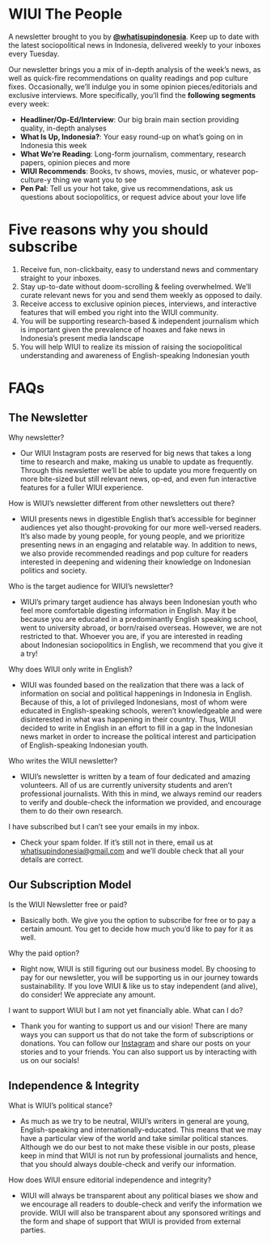 
<Head>
  <title>Newsletter - WIUI The People</title>
  <meta name="description" content="Newsletter - WIUI The People" />
  <link rel="icon" href="/favicon.ico" />
</Head>

# WIUI The People

A newsletter brought to you by [**@whatisupindonesia**](https://www.instagram.com/whatisupindonesia/). Keep up to date with the latest sociopolitical news in Indonesia, delivered weekly to your inboxes every Tuesday.

Our newsletter brings you a mix of in-depth analysis of the week’s news, as well as quick-fire recommendations on quality readings and pop culture fixes. Occasionally, we’ll indulge you in some opinion pieces/editorials and exclusive interviews. More specifically, you’ll find the **following segments** every week:

- **Headliner/Op-Ed/Interview**: Our big brain main section providing quality, in-depth analyses
- **What Is Up, Indonesia?**: Your easy round-up on what’s going on in Indonesia this week
- **What We’re Reading**: Long-form journalism, commentary, research papers, opinion pieces and more
- **WIUI Recommends**: Books, tv shows, movies, music, or whatever pop-culture-y thing we want you to see
- **Pen Pal**: Tell us your hot take, give us recommendations, ask us questions about sociopolitics, or request advice about your love life

# Five reasons why you should subscribe

1. Receive fun, non-clickbaity, easy to understand news and commentary straight to your inboxes.
2. Stay up-to-date without doom-scrolling & feeling overwhelmed. We’ll curate relevant news for you and send them weekly as opposed to daily.
3. Receive access to exclusive opinion pieces, interviews, and interactive features that will embed you right into the WIUI community.
4. You will be supporting research-based & independent journalism which is important given the prevalence of hoaxes and fake news in Indonesia’s present media landscape
5. You will help WIUI to realize its mission of raising the sociopolitical understanding and awareness of English-speaking Indonesian youth

# FAQs

## The Newsletter

Why newsletter?

- Our WIUI Instagram posts are reserved for big news that takes a long time to research and make, making us unable to update as frequently. Through this newsletter we’ll be able to update you more frequently on more bite-sized but still relevant news, op-ed, and even fun interactive features for a fuller WIUI experience.

How is WIUI’s newsletter different from other newsletters out there?

- WIUI presents news in digestible English that’s accessible for beginner audiences yet also thought-provoking for our more well-versed readers. It’s also made by young people, for young people, and we prioritize presenting news in an engaging and relatable way. In addition to news, we also provide recommended readings and pop culture for readers interested in deepening and widening their knowledge on Indonesian politics and society.

Who is the target audience for WIUI’s newsletter?

- WIUI’s primary target audience has always been Indonesian youth who feel more comfortable digesting information in English. May it be because you are educated in a predominantly English speaking school, went to university abroad, or born/raised overseas. However, we are not restricted to that. Whoever you are, if you are interested in reading about Indonesian sociopolitics in English, we recommend that you give it a try!

Why does WIUI only write in English?

- WIUI was founded based on the realization that there was a lack of information on social and political happenings in Indonesia in English. Because of this, a lot of privileged Indonesians, most of whom were educated in English-speaking schools, weren’t knowledgeable and were disinterested in what was happening in their country. Thus, WIUI decided to write in English in an effort to fill in a gap in the Indonesian news market in order to increase the political interest and participation of English-speaking Indonesian youth.

Who writes the WIUI newsletter?

- WIUI’s newsletter is written by a team of four dedicated and amazing volunteers. All of us are currently university students and aren’t professional journalists. With this in mind, we always remind our readers to verify and double-check the information we provided, and encourage them to do their own research.

I have subscribed but I can’t see your emails in my inbox.

- Check your spam folder. If it’s still not in there, email us at [whatisupindonesia@gmail.com](mailto:whatisupindonesia@gmail.com) and we’ll double check that all your details are correct.

## Our Subscription Model

Is the WIUI Newsletter free or paid?

- Basically both. We give you the option to subscribe for free or to pay a certain amount. You get to decide how much you’d like to pay for it as well.

Why the paid option?

- Right now, WIUI is still figuring out our business model. By choosing to pay for our newsletter, you will be supporting us in our journey towards sustainability. If you love WIUI & like us to stay independent (and alive), do consider! We appreciate any amount.

I want to support WIUI but I am not yet financially able. What can I do?

- Thank you for wanting to support us and our vision! There are many ways you can support us that do not take the form of subscriptions or donations. You can follow our [Instagram](https://www.instagram.com/whatisupindonesia/) and share our posts on your stories and to your friends. You can also support us by interacting with us on our socials!

## Independence & Integrity

What is WIUI’s political stance?

- As much as we try to be neutral, WIUI’s writers in general are young, English-speaking and internationally-educated. This means that we may have a particular view of the world and take similar political stances. Although we do our best to not make these visible in our posts, please keep in mind that WIUI is not run by professional journalists and hence, that you should always double-check and verify our information.

How does WIUI ensure editorial independence and integrity?

- WIUI will always be transparent about any political biases we show and we encourage all readers to double-check and verify the information we provide. WIUI will also be transparent about any sponsored writings and the form and shape of support that WIUI is provided from external parties.
